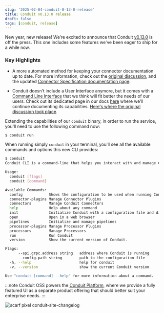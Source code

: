 ```yaml
---
slug: '2025-02-04-conduit-0-13-0-release'
title: Conduit v0.13.0 release
draft: false
tags: [conduit, release]
---
```


New year, new release! We're excited to announce that Conduit [v0.13.0](https://github.com/ConduitIO/conduit/releases/tag/v0.13.0) is off the press. This one includes some features we've been eager to ship for a while now.

<!--truncate-->

### Key Highlights

- A more automated method for keeping your connector documentation up to date. For more information, check out the [original discussion](https://github.com/ConduitIO/conduit/discussions/1522), and the updated [Connector Specification documentation page](/docs/developing/connectors/connector-specification/).

- Conduit doesn't include a User Interface anymore, but it comes with a [Command Line Interface](/docs/cli) that we think will fit better the needs of our users. Check out its dedicated page in our docs [here](/docs/cli) where we'll continue documenting its capabilities. [Here's where the original discussion took place](https://github.com/ConduitIO/conduit/discussions/1642). 


Extending the capabilities of our `conduit` binary, in order to run the service, you'll need to use the following command now:

```bash
$ conduit run
```

When running simply `conduit` in your terminal, you'll see all the available commands and options this new CLI provides:

```bash
$ conduit
Conduit CLI is a command-line that helps you interact with and manage Conduit.

Usage:
  conduit [flags]
  conduit [command]

Available Commands:
  config            Shows the configuration to be used when running Conduit.
  connector-plugins Manage Connector Plugins
  connectors        Manage Conduit Connectors
  help              Help about any command
  init              Initialize Conduit with a configuration file and directories.
  open              Open in a web browser
  pipelines         Initialize and manage pipelines
  processor-plugins Manage Processor Plugins
  processors        Manage Processors
  run               Run Conduit
  version           Show the current version of Conduit.

Flags:
      --api.grpc.address string   address where Conduit is running
      --config.path string        path to the configuration file
  -h, --help                      help for conduit
  -v, --version                   show the current Conduit version

Use "conduit [command] --help" for more information about a command.
```

:::note
Conduit OSS powers the [Conduit Platform](https://meroxa.com), where we provide a fully featured UI as a separate product offering that should better suit your enterprise needs.
:::


![scarf pixel conduit-site-changelog](https://static.scarf.sh/a.png?x-pxid=b43cda70-9a98-4938-8857-471cc05e99c5)
